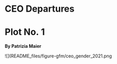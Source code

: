 CEO Departures
================

# Plot No. 1 

**By Patrizia Maier**

![](README_files/figure-gfm/ceo_gender_2021.png<!-- -->
